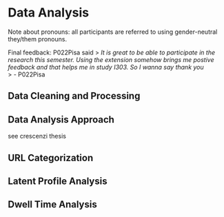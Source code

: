 # Data Analysis

Note about pronouns:
all participants are referred to using gender-neutral they/them pronouns.

Final feedback:
P022Pisa said 
> _It is great to be able to participate in the research this semester. Using the extension somehow brings me postive feedback and that helps me in study I303. So I wanna say thank you_\
> \- P022Pisa

<!--
Analysis steps:
- Check analysis ideas for more ideas
- get data for IMI, MAI, etc
-->



## Data Cleaning and Processing

## Data Analysis Approach

see crescenzi thesis

## URL Categorization


## Latent Profile Analysis


## Dwell Time Analysis
